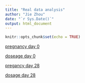 ```yaml
---
title: "Real data analysis"
author: "Jie Zhou"
date: "`r Sys.Date()`"
output: html_document
---
```


```r
knitr::opts_chunk$set(echo = TRUE)
```

[pregnancy day 0](pregday0_package.html)

[doseage day 0](doseday0_package.html)

[pregancy day 28](pregday28_package.html)

[dosage day 28](doseday28_package.html)
